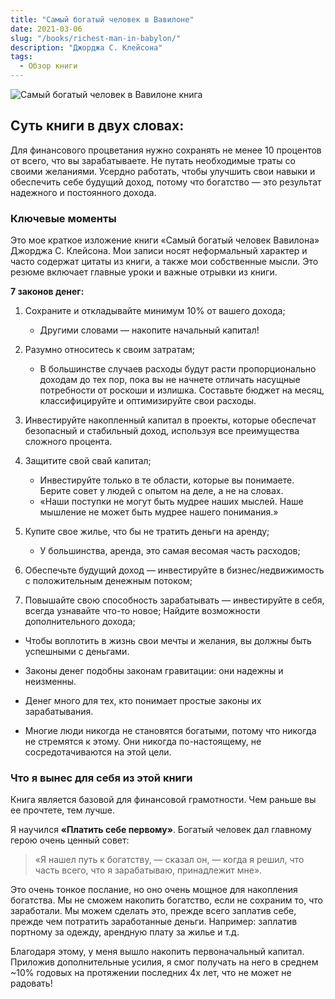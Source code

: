 ```yaml
---
title: "Самый богатый человек в Вавилоне"
date: 2021-03-06
slug: "/books/richest-man-in-babylon/"
description: "Джорджа С. Клейсона"
tags:
  - Обзор книги
---
```


<div className="image-container">
    <div className="image_item">
        <img alt="Самый богатый человек в Вавилоне книга" src="/images/richest-man-babylon-book.jpeg"/>
    </div>
</div>

<style jsx>{`
  .image-container {
    width: 350px;
    height: 350px;
    margin: auto;
    position: relative;
    margin-bottom: 170px;
    text-align: center;
  }
  .image-container img {
    margin-top: 0.5rem;
    max-width: 100%;
    max-height: 100%;
  }
`}</style>


 ## Суть книги в двух словах:

Для финансового процветания нужно сохранять не менее 10 процентов от всего, что вы зарабатываете. Не путать необходимые траты со своими желаниями. Усердно работать, чтобы улучшить свои навыки и обеспечить себе будущий доход, потому что богатство — это результат надежного и постоянного дохода.

### Ключевые моменты

Это мое краткое изложение книги «Самый богатый человек Вавилона» Джорджа С. Клейсона. Мои записи носят неформальный характер и часто содержат цитаты из книги, а также мои собственные мысли. 
Это резюме включает главные уроки и важные отрывки из книги.

**7 законов денег:**

1. Сохраните и откладывайте минимум 10% от вашего дохода;
    * Другими словами — накопите начальный капитал!

2. Разумно относитесь к своим затратам;
    * В большинстве случаев расходы будут расти пропорционально доходам до тех пор, пока вы не начнете отличать насущные потребности от роскоши и излишка. Составьте бюджет на месяц, классифицируйте и оптимизируйте свои расходы.
3. Инвестируйте накопленный капитал в проекты, которые обеспечат безопасный и стабильный доход, используя все преимущества сложного процента.
4. Защитите свой свай капитал;
    * Инвестируйте только в те области, которые вы понимаете. Берите совет у людей с опытом на деле, а не на словах.
    * «Наши поступки не могут быть мудрее наших мыслей. Наше мышление не может быть мудрее нашего понимания.»
5. Купите свое жилье, что бы не тратить деньги на аренду;
    * У большинства, аренда, это самая весомая часть расходов;
6. Обеспечьте будущий доход — инвестируйте в бизнес/недвижимость с положительным денежным потоком;
7. Повышайте свою способность зарабатывать — инвестируйте в себя, всегда узнавайте что-то новое; Найдите возможности дополнительного дохода;

* Чтобы воплотить в жизнь свои мечты и желания, вы должны быть успешными с деньгами.

* Законы денег подобны законам гравитации: они надежны и неизменны.
* Денег много для тех, кто понимает простые законы их зарабатывания.
* Многие люди никогда не становятся богатыми, потому что никогда не стремятся к этому. Они никогда по-настоящему, не сосредотачиваются на этой цели.

### Что я вынес для себя из этой книги 

Книга является базовой для финансовой грамотности. Чем раньше вы ее прочтете, тем лучше.

Я научился **«Платить себе первому»**. Богатый человек дал главному герою очень ценный совет: 

> «Я нашел путь к богатству, — сказал он, — когда я решил, что часть всего, что я зарабатываю, принадлежит мне». 

Это очень тонкое послание, но оно очень мощное для накопления богатства. 
Мы не сможем накопить богатство, если не сохраним то, что заработали. Мы можем сделать это, прежде всего заплатив себе, прежде чем потратить заработанные деньги. Например: заплатив портному за одежду, арендную плату за жилье и т.д.

Благодаря этому, у меня вышло накопить первоначальный капитал. Приложив дополнительные усилия, я смог получать на него в среднем ~10% годовых на протяжении последних 4х лет, что не может не радовать!
